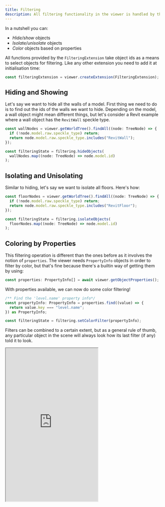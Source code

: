 ```yaml
---
title: Filtering
description: All filtering functionality in the viewer is handled by the [`FilteringExtension`](/dev/viewer/extensions/filtering-extension-api).
---
```


In a nutshell you can:

- _Hide/show_ objects
- _Isolate/unisolate_ objects
- _Color_ objects based on properties

All functions provided by the `FilteringExtension` take object ids as a means to select objects for filtering.
Like any other extension you need to add it at initialisation time:

```typescript
const filteringExtension = viewer.createExtension(FilteringExtension);
```

## Hiding and Showing

Let's say we want to hide all the walls of a model. First thing we need to do is to find out the ids of the walls we want to hide. Depending on the model, a wall object might mean different things, but let's consider a Revit example where a wall object has the `RevitWall` speckle type.

```typescript
const wallNodes = viewer.getWorldTree().findAll((node: TreeNode) => {
  if (!node.model.raw.speckle_type) return;
  return node.model.raw.speckle_type.includes("RevitWall");
});

const filteringState = filtering.hideObjects(
  wallNodes.map((node: TreeNode) => node.model.id)
);
```

## Isolating and Unisolating

Similar to hiding, let's say we want to isolate all floors. Here's how:

```typescript
const floorNodes = viewer.getWorldTree().findAll((node: TreeNode) => {
  if (!node.model.raw.speckle_type) return;
  return node.model.raw.speckle_type.includes("RevitFloor");
});

const filteringState = filtering.isolateObjects(
  floorNodes.map((node: TreeNode) => node.model.id)
);
```

## Coloring by Properties

This filtering operation is different than the ones before as it involves the notion of `properties`. The viewer needs `PropertyInfo` objects in order to filter by color, but that's fine because there's a builtin way of getting them by using:

```typescript
const properties: PropertyInfo[] = await viewer.getObjectProperties();
```

With properties available, we can now do some color filtering!

```typescript
/** Find the 'level.name' property info*/
const propertyInfo: PropertyInfo = properties.find((value) => {
  return value.key === "level.name";
}) as PropertyInfo;

const filteringState = filtering.setColorFilter(propertyInfo);
```

Filters can be combined to a certain extent, but as a general rule of thumb, any particular object in the scene will always look how its last filter (if any) told it to look.


<Frame caption="Filtering Example">
  <iframe
    src="https://stackblitz.com/edit/speckle-filtering?embed=1&file=src/main.ts&view=preview&hideExplorer=true&hideNavigation=true"
    height="500"
    style={{ width: '100%', border: 0 }}
    allowFullScreen
  ></iframe>
</Frame>